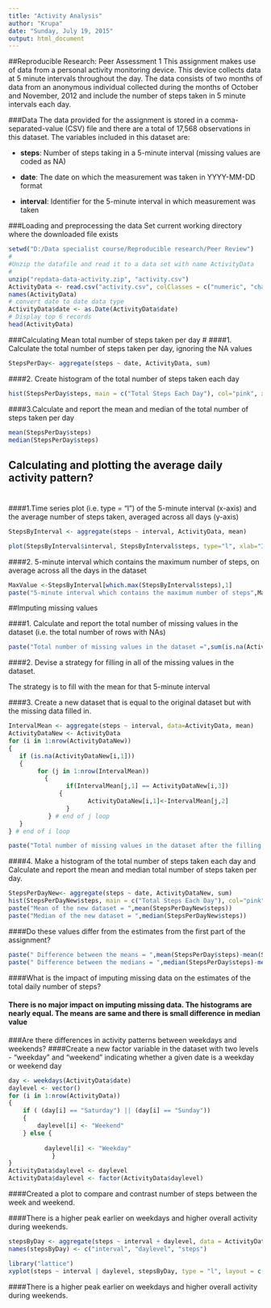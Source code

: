 ```yaml
---
title: "Activity Analysis"
author: "Krupa"
date: "Sunday, July 19, 2015"
output: html_document
---
```


##Reproducible Research: Peer Assessment 1
This assignment makes use of data from a personal activity monitoring device. This device collects data at 5 minute intervals throughout the day. The data consists of two months of data from an anonymous individual collected during the months of October and November, 2012 and include the number of steps taken in 5 minute intervals each day.

###Data
The data provided for the assignment is stored in a comma-separated-value (CSV) file and there are a total of 17,568 observations in this dataset.
The variables included in this dataset are:

- **steps**: Number of steps taking in a 5-minute interval (missing values are coded as NA)

- **date**: The date on which the measurement was taken in YYYY-MM-DD format

- **interval**: Identifier for the 5-minute interval in which measurement was taken

###Loading and preprocessing the data
Set current working directory where the downloaded file exists

```r
setwd("D:/Data specialist course/Reproducible research/Peer Review")
#
#Unzip the datafile and read it to a data set with name ActivityData
#
unzip("repdata-data-activity.zip", "activity.csv")
ActivityData <- read.csv("activity.csv", colClasses = c("numeric", "character", "numeric"))
names(ActivityData)
# convert date to date data type
ActivityData$date <- as.Date(ActivityData$date) 
# Display top 6 records
head(ActivityData)
```

###Calculating Mean total number of steps taken per day
#
####1. Calculate the total number of steps taken per day, ignoring the NA values
```r
StepsPerDay<- aggregate(steps ~ date, ActivityData, sum)
```
####2. Create histogram of the total number of steps taken each day
```r
hist(StepsPerDay$steps, main = c("Total Steps Each Day"), col="pink", xlab="Steps per Day",ylab="Frequency of count" )
```

####3.Calculate and report the mean and median of the total number of steps taken per day
```r
mean(StepsPerDay$steps)
median(StepsPerDay$steps)
```
## Calculating and plotting the average daily activity pattern?
#
####1.Time series plot (i.e. type = "l") of the 5-minute interval (x-axis) and the average number of steps taken, averaged across all days (y-axis)

```r
StepsByInterval <- aggregate(steps ~ interval, ActivityData, mean)

plot(StepsByInterval$interval, StepsByInterval$steps, type="l", xlab="Interval", ylab="Number of Steps",main="Average Number of Steps per Day by Interval")

```

####2. 5-minute interval which contains the maximum number of steps, on average across all the days in the dataset
```r
MaxValue <-StepsByInterval[which.max(StepsByInterval$steps),1]
paste("5-minute interval which contains the maximum number of steps",MaxValue)

```
##Imputing missing values

####1. Calculate and report the total number of missing values in the dataset (i.e. the total number of rows with NAs)
```r
paste("Total number of missing values in the dataset =",sum(is.na(ActivityData)))
```

####2. Devise a strategy for filling in all of the missing values in the dataset.

The strategy is to fill with the mean for that 5-minute interval

####3. Create a new dataset that is equal to the original dataset but with the missing data filled in.

```r
IntervalMean <- aggregate(steps ~ interval, data=ActivityData, mean)
ActivityDataNew <- ActivityData
for (i in 1:nrow(ActivityDataNew)) 
{
   if (is.na(ActivityDataNew[i,1]))
   {
        for (j in 1:nrow(IntervalMean))
	      {
            	if(IntervalMean[j,1] == ActivityDataNew[i,3])
              {
		              ActivityDataNew[i,1]<-IntervalMean[j,2]
	            }
	       } # end of j loop
   }
} # end of i loop

paste("Total number of missing values in the dataset after the filling = ", sum(is.na(ActivityDataNew)))

```
####4. Make a histogram of the total number of steps taken each day and Calculate and report the mean and median total number of steps taken per day. 

```r
StepsPerDayNew<- aggregate(steps ~ date, ActivityDataNew, sum)
hist(StepsPerDayNew$steps, main = c("Total Steps Each Day"), col="pink", xlab="Steps per Day",ylab="Frequency of count" )
paste("Mean of the new dataset = ",mean(StepsPerDayNew$steps))
paste("Median of the new dataset = ",median(StepsPerDayNew$steps))

```
####Do these values differ from the estimates from the first part of the assignment? 

```r

paste(" Difference between the means = ",mean(StepsPerDay$steps)-mean(StepsPerDayNew$steps) )
paste(" Difference between the medians = ",median(StepsPerDay$steps)-median(StepsPerDayNew$steps) )

```
####What is the impact of imputing missing data on the estimates of the total daily number of steps?

#### There is no major impact on imputing missing data. The histograms are nearly equal. The means are same and there is small difference in median value

###Are there differences in activity patterns between weekdays and weekends?
####Create a new factor variable in the dataset with two levels - "weekday" and "weekend" indicating whether a given date is a weekday or weekend day

```r
day <- weekdays(ActivityData$date)
daylevel <- vector()
for (i in 1:nrow(ActivityData))
{
    if ( (day[i] == "Saturday") || (day[i] == "Sunday"))
    {
        daylevel[i] <- "Weekend"
    } else {
        
          daylevel[i] <- "Weekday"
    	    }
}
ActivityData$daylevel <- daylevel
ActivityData$daylevel <- factor(ActivityData$daylevel)
```

####Created a plot to compare and contrast number of steps between the week and weekend. 

####There is a higher peak earlier on weekdays and higher overall activity during  weekends.

```r
stepsByDay <- aggregate(steps ~ interval + daylevel, data = ActivityData, mean)
names(stepsByDay) <- c("interval", "daylevel", "steps")

library("lattice")
xyplot(steps ~ interval | daylevel, stepsByDay, type = "l", layout = c(1, 2), xlab = "5-minute Interval", ylab = "Average Number of steps")


```

####There is a higher peak earlier on weekdays and higher overall activity during  weekends.
